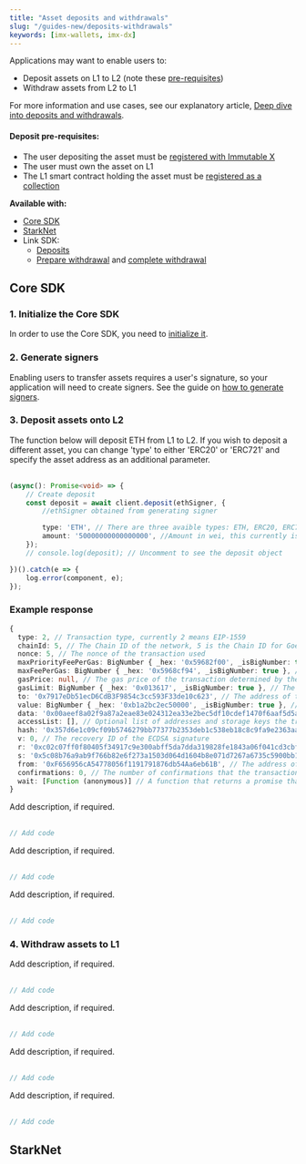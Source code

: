 ```yaml
---
title: "Asset deposits and withdrawals"
slug: "/guides-new/deposits-withdrawals"
keywords: [imx-wallets, imx-dx]
---
```



Applications may want to enable users to:
* Deposit assets on L1 to L2 (note these [pre-requisites](#deposit-pre-requisites))
* Withdraw assets from L2 to L1

For more information and use cases, see our explanatory article, [Deep dive into deposits and withdrawals](/docs/key-concepts-new/deposits-withdrawals).

#### Deposit pre-requisites:
* The user depositing the asset must be [registered with Immutable X](/docs/guides-new/user-registration)
* The user must own the asset on L1
* The L1 smart contract holding the asset must be [registered as a collection](/docs/guides-new/mint-assets#3-register-a-collection)

**Available with:**
* [Core SDK](#core-sdk)
* [StarkNet](#starknet)
* Link SDK:
  * [Deposits](/docs/link-deposit-options)
  * [Prepare withdrawal](/docs/linkpreparewithdrawal) and [complete withdrawal](/docs/linkcompletewithdrawal)

## Core SDK

### 1. Initialize the Core SDK
In order to use the Core SDK, you need to [initialize it](./get-started#getting-started-with-the-core-sdk).

### 2. Generate signers
Enabling users to transfer assets requires a user's signature, so your application will need to create signers. See the guide on [how to generate signers](/docs/guides-new/generate-signers).

### 3. Deposit assets onto L2
<Tabs>
  <TabItem value="typescript" label="Typescript Core SDK">
    The function below will deposit ETH from L1 to L2. If you wish to deposit a different asset, you can change 'type' to either 'ERC20' or 'ERC721' and specify the asset address as an additional parameter.
    <br/><br/>

```ts
(async(): Promise<void> => {
    // Create deposit
    const deposit = await client.deposit(ethSigner, {
        //ethSigner obtained from generating signer

        type: 'ETH', // There are three avaible types: ETH, ERC20, ERC721
        amount: '50000000000000000', //Amount in wei, this currently is 0.05 ETH
    });
    // console.log(deposit); // Uncomment to see the deposit object

})().catch(e => {
    log.error(component, e);
});
```
### Example response
```ts
{
  type: 2, // Transaction type, currently 2 means EIP-1559
  chainId: 5, // The Chain ID of the network, 5 is the Chain ID for Goerli.
  nonce: 5, // The nonce of the transaction used 
  maxPriorityFeePerGas: BigNumber { _hex: '0x59682f00', _isBigNumber: true }, // Maximum fee to bribe miners into giving this transaction priority
  maxFeePerGas: BigNumber { _hex: '0x5968cf94', _isBigNumber: true }, // The maximum fee per gas that the sender is willing to pay
  gasPrice: null, // The gas price of the transaction determined by the network
  gasLimit: BigNumber { _hex: '0x013617', _isBigNumber: true }, // The maximum amount of gas that the transaction can use
  to: '0x7917eDb51ecD6CdB3F9854c3cc593F33de10c623', // The address of the recipient
  value: BigNumber { _hex: '0xb1a2bc2ec50000', _isBigNumber: true }, // The amount of ETH to send in wei
  data: '0x00aeef8a02f9a87a2eae83e024312ea33e2bec5df10cdef1470f6aaf5d5adb23f735a60002705737cd248ac819034b5de474c8f0368224f72a0fda9e031499d519992d9e000000000000000000000000000000000000000000000000000000000001ed7a', // Data included in this log
  accessList: [], // Optional list of addresses and storage keys the transaction can access
  hash: '0x357d6e1c09cf09b5746279bb77377b2353deb1c538eb18c8c9fa9e2363aa3d58', // The hash of the transaction
  v: 0, // The recovery ID of the ECDSA signature
  r: '0xc02c07ff0f80405f34917c9e300abff5da7dda319828fe1843a06f041cd3cbf5', // The first 32 bytes of the ECDSA signature
  s: '0x5c08b76a9ab9f766b82e6f273a1503d064d1604b8e071d7267a6735c5900bb1c', // The second 32 bytes of the ECDSA signature
  from: '0xF656956cA54778056f1191791876db54Aa6eb61B', // The address of the sender
  confirmations: 0, // The number of confirmations that the transaction has received
  wait: [Function (anonymous)] // A function that returns a promise that resolves when the transaction is mined
}
```

  </TabItem>
  <TabItem value="kotlin" label="Kotlin (JVM) Core SDK">
    Add description, if required.
    <br/><br/>

```kotlin
// Add code
``` 
  </TabItem>
  <TabItem value="Swift" label="Swift Core SDK">
    Add description, if required.
    <br/><br/>

```swift
// Add code
```
  </TabItem>
  <TabItem value="go" label="Golang Core SDK">
    Add description, if required.
    <br/><br/>

```go
// Add code
```
  </TabItem>
</Tabs>

### 4. Withdraw assets to L1
<Tabs>
  <TabItem value="typescript" label="Typescript Core SDK">
    Add description, if required.
    <br/><br/>

```ts
// Add code
```
  </TabItem>
  <TabItem value="kotlin" label="Kotlin (JVM) Core SDK">
    Add description, if required.
    <br/><br/>

```kotlin
// Add code
``` 
  </TabItem>
  <TabItem value="Swift" label="Swift Core SDK">
    Add description, if required.
    <br/><br/>

```swift
// Add code
```
  </TabItem>
  <TabItem value="go" label="Golang Core SDK">
    Add description, if required.
    <br/><br/>

```go
// Add code
```
  </TabItem>
</Tabs>

## StarkNet




